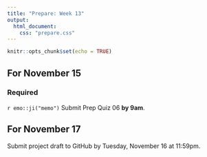 ```yaml
---
title: "Prepare: Week 13"
output: 
  html_document:
    css: "prepare.css"
---
```


```r
knitr::opts_chunk$set(echo = TRUE)
```


## For November 15

### Required

`r emo::ji("memo")` Submit Prep Quiz 06 **by 9am**. 


## For November 17

Submit project draft to GitHub by Tuesday, November 16 at 11:59pm.


